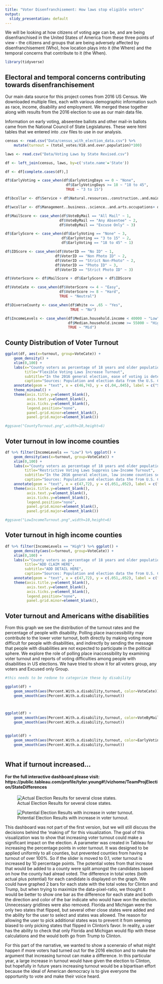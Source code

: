---
title: "Voter Disenfranchisement: How laws stop eligible voters"
output:
  slidy_presentation: default
---


We will be looking at how citizens of voting age can be, and are being disenfranchised in the United States of America from these three points of view - the citizens and groups that are being adversely affected by disenfranchisement (Who), how location plays into it (the Where) and the temporal concerns that contribute to it (the When). 

```{r Libraries, include=FALSE}

library(tidyverse)

```

## Electoral and temporal concerns contributing towards disenfranchisement

Our main data source for this project comes from 2016 US Census.  We downloaded multiple files, each with various demographic information such as race, income, disability and employment. We merged these together along with results from the 2016 election to use as our main data file.

Information on early voting, abseentee ballots and other mail-in ballots came from the National Council of State Legislatures. These were html tables that we entered into .csv files to use in our analysis.

```{r Load Data, message=FALSE, warning=FALSE}

census <- read.csv("Data/census_with_election_data.csv") %>% 
    mutate(turnout = (total_votes/X18.and.over.population)*100)

laws <- read.csv("Data/Voting Laws by State Revised.csv")

df <- left_join(census, laws, by=c('state.name'='State'))

df <- df[complete.cases(df),]

```

```{r New Vars message=FALSE, warning=FALSE}

df$EarlyVoting = case_when(df$EarlyVotingDays == 0 ~ "None",
                            df$EarlyVotingDays >= 18 ~ "18 to 45",
                            TRUE ~ "3 to 15")

df$bcollar <- df$Service + df$Natural.resources..construction..and.maintenance.occupations + df$Production..transportation..and.material.moving.occupations

df$wcollar <- df$Management..business..science..and.arts.occupations+ df$Sales.and.office.occupations

df$MailScore <- case_when(df$VoteByMail == "All Mail" ~ 1,
                         df$VoteByMail == "Any Absentee" ~ 2,
                         df$VoteByMail == "Excuse Only" ~ 3)

df$EarlyScore <- case_when(df$EarlyVoting == "None" ~ 3,
                          df$EarlyVoting == "3 to 15" ~ 2,
                          df$EarlyVoting == "18 to 45" ~ 1)

df$IDScore <- case_when(df$VoterID == "No ID" ~ 1,
                       df$VoterID == "Non Photo ID" ~ 2,
                       df$VoterID == "Strict Non-Photo" ~ 2,
                       df$VoterID == "Photo ID" ~ 3,
                       df$VoterID == "Strict Photo ID" ~ 3)

df$VoterScore <- df$MailScore + df$EarlyScore + df$IDScore

df$VoteCate <- case_when(df$VoterScore <= 4 ~ "Easy",
                         df$VoterScore >= 8 ~ "Hard",
                         TRUE ~ "Neutral")

df$DiverseCounty <- case_when(df$White <= .65 ~ "Yes",
                              TRUE ~ "No")

df$IncomeLevels <- case_when(df$Median.household.income < 40000 ~ "Low",
                             df$Median.household.income >= 55000 ~ "High",
                             TRUE ~ "Mid")

```


## County Distribution of Voter Turnout


```{r Graphs Overall Turnout Density}

ggplot(df, aes(x=turnout, group=VoteCate)) + 
    geom_density() +
    xlim(0,100) +
    labs(x="County voters as percentage of 18 years and older population",
         title="Flexible Voting Laws Increase Turnout",
         subtitle="In the 2016 general election, ease of voting is determined by restrictiveness of voter ID laws, number of early voting days, and vote by mail provisions.",
         caption="Sources: Population and election data from the U.S. Census Bureau. Voting laws from the National Council of State Legislatures. Excludes Alaska.") +
    annotate(geom = "text", x = c(46,74), y = c(.04,.045), label = c("Strict", "Flexible") , color="black", size=3) +
    theme_minimal() +
    theme(axis.title.y=element_blank(),
          axis.text.y=element_blank(),
          axis.ticks.y=element_blank(),
          legend.position="none",
          panel.grid.minor=element_blank(),
          panel.grid.major=element_blank())

#ggsave("CountyTurnout.png",width=10,height=6)

```


## Voter turnout in low income counties

```{r Graphs Turnout and Income}

df %>% filter(IncomeLevels == "Low") %>% ggplot() + 
    geom_density(aes(x=turnout, group=VoteCate)) + 
    xlim(0,100) +
    labs(x="County voters as percentage of 18 years and older population",
         title="Restrictive Voting Laws Suppress Low-Income Turnout",
         subtitle="In the 2016 general election, low income counties see lower turnout when early voting days and mail-in ballots are curtailed and photo IDs are required.",
         caption="Sources: Population and election data the from U.S. Census Bureau. Voting laws from the National Council of State Legislatures. Excludes Alaska.") +
    annotate(geom = "text", x = c(47,72), y = c(.051,.052), label = c("Strict", "Flexible") , color="black", size=3) +    theme_minimal() +
    theme(axis.title.y=element_blank(),
          axis.text.y=element_blank(),
          axis.ticks.y=element_blank(),
          legend.position="none",
          panel.grid.minor=element_blank(),
          panel.grid.major=element_blank())

#ggsave("LowIncomeTurnout.png",width=10,height=6)

```

## Voter turnout in high income counties

```{r Graphs Drafts Income eval=FALSE, include=FALSE}

df %>% filter(IncomeLevels == "High") %>% ggplot() + 
    geom_density(aes(x=turnout, group=VoteCate)) + 
    xlim(0,100) +
    labs(x="County voters as percentage of 18 years and older population",
         title="ADD CLAIM HERE",
         subtitle="ADD DETAIL HERE",
         caption="Sources: Population and election data the from U.S. Census Bureau. Voting laws from the National Council of State Legislatures. Excludes Alaska.") +
    annotate(geom = "text", x = c(47,72), y = c(.051,.052), label = c("Strict", "Flexible") , color="black", size=3) +    theme_minimal() +
    theme(axis.title.y=element_blank(),
          axis.text.y=element_blank(),
          axis.ticks.y=element_blank(),
          legend.position="none",
          panel.grid.minor=element_blank(),


```

## Voter turnout and Americans withe disabilities

From this graph we see the distribution of the turnout rates and the percentage of people with disability. Polling place inaccessibility may contribute to the lower voter turnout, both directly by making voting more difficult for people with disabilities, and indirectly by sending the message that people with disabilities are not expected to participate in the political sphere. We explore the role of polling place inaccessibility by examining voter turnout and reports of voting
difficulties among people with disabilities in US elections. We have tried to show it for all voters group, any voters and Excused only Group.

```{r Graphs Draft Turnout Disability}

#this needs to be redone to categorize these by disability

ggplot(df) + 
    geom_smooth(aes(Percent.With.a.disability,turnout, color=VoteCate)) +
    geom_smooth(aes(Percent.With.a.disability,turnout))
    


ggplot(df) + 
    geom_smooth(aes(Percent.With.a.disability,turnout, color=VoteByMail)) +
    geom_smooth(aes(Percent.With.a.disability,turnout))
    

ggplot(df) + 
    geom_smooth(aes(Percent.With.a.disability,turnout, color=EarlyVoting)) +
    geom_smooth(aes(Percent.With.a.disability,turnout))
    

```
## What if turnout increased...

#### For the full interactive dashboard please visit: https://public.tableau.com/profile/tyler.young#!/vizhome/TeamProjElection/StateDifferences

![Actual Election Results for several close states.](Data/ElectionResults2016.png)

![Potential Election Results with increase in voter turnout.](Data/PotentialElectionResutls2016.png)

This dashboard was not part of the first version, but we will still discuss the decisions behind the 'making of' for this visualization. The goal of this visualization was to show that increasing voter turnout could make a significant impact on the election. A parameter was created in Tableau for increasing the percentage points in voter turnout. It was designed to be applied uniformly to all counties, but prevented counties from having a turnout of over 100%. So if the slider is moved to 0.1, voter turnout is increased by 10 percentage points. The potential votes from that increase that would be added to a county were split amongst the candidates based on how the county had alread voted. The difference in total votes (both actual plus potential) for each candidate is displayed on the graph. We could have graphed 2 bars for each state with the total votes for Clinton and Trump, but when trying to maximize the data-pixel-ratio, we thought it would be better to show one bar as the difference for each state and both the direction and color of the bar indicate who would have won the election. Unnecessary gridlines were also removed. Florida and Michigan were the only two states that flipped, but several other close states were added and the ability for the user to select and states was allowed. The reason for allowing the user to pick additional states was to prevent it from seeming biased to only picking states that flipped in Clinton's favor. In reality, a user has the ability to check that only Florida and Michigan would flip with these calculations and the would both go from Trump to Clinton.

For this part of the narrative, we wanted to show a sceneraio of what might happen if more voters had turned out for the 2016 election and to make the argument that increasing turnout can make a difference. In this particular year, a large increase in turnout would have given the election to Clinton, but hopefully in future years increasing turnout would be a bipartisan effort because the ideal of American democracy is to give everyone the opportunity to vote and make their voice heard. 

